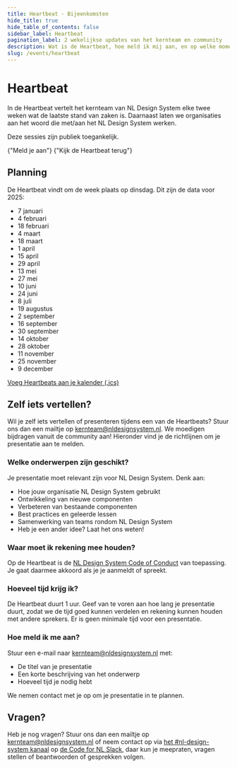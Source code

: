 ```yaml
---
title: Heartbeat · Bijeenkomsten
hide_title: true
hide_table_of_contents: false
sidebar_label: Heartbeat
pagination_label: 2 wekelijkse updates van het kernteam en community
description: Wat is de Heartbeat, hoe meld ik mij aan, en op welke momenten is het?
slug: /events/heartbeat
---
```



# Heartbeat

In de Heartbeat vertelt het kernteam van NL Design System elke twee weken wat de laatste stand van zaken is. Daarnaast laten we organisaties aan het woord die met/aan het NL Design System werken.

Deze sessies zijn publiek toegankelijk.

<ActionGroup>
  <ButtonLink href="/events/heartbeat/aanmelden" appearance="primary-action">
    {"Meld je aan"}
    <IconChevronRight />
  </ButtonLink>
  <ButtonLink href="/events/heartbeat/videos" appearance="secondary-action">
    {"Kijk de Heartbeat terug"}
    <IconChevronRight />
  </ButtonLink>
</ActionGroup>

## Planning

De Heartbeat vindt om de week plaats op dinsdag. Dit zijn de data voor 2025:

- 7 januari
- 4 februari
- 18 februari
- 4 maart
- 18 maart
- 1 april
- 15 april
- 29 april
- 13 mei
- 27 mei
- 10 juni
- 24 juni
- 8 juli
- 19 augustus
- 2 september
- 16 september
- 30 september
- 14 oktober
- 28 oktober
- 11 november
- 25 november
- 9 december

[Voeg Heartbeats aan je kalender (.ics)](/heartbeat/heartbeat.ics)

## Zelf iets vertellen?

Wil je zelf iets vertellen of presenteren tijdens een van de Heartbeats? Stuur ons dan een mailtje op <a href="mailto:kernteam@nldesignsystem.nl">kernteam@nldesignsystem.nl</a>. We moedigen bijdragen vanuit de community aan! Hieronder vind je de richtlijnen om je presentatie aan te melden.

### Welke onderwerpen zijn geschikt?

Je presentatie moet relevant zijn voor NL Design System. Denk aan:

- Hoe jouw organisatie NL Design System gebruikt
- Ontwikkeling van nieuwe componenten
- Verbeteren van bestaande componenten
- Best practices en geleerde lessen
- Samenwerking van teams rondom NL Design System
- Heb je een ander idee? Laat het ons weten!

### Waar moet ik rekening mee houden?

Op de Heartbeat is de [NL Design System Code of Conduct](https://github.com/nl-design-system/.github/blob/main/CODE_OF_CONDUCT.nl.md) van toepassing. Je gaat daarmee akkoord als je je aanmeldt of spreekt.

### Hoeveel tijd krijg ik?

De Heartbeat duurt 1 uur. Geef van te voren aan hoe lang je presentatie duurt, zodat we de tijd goed kunnen verdelen en rekening kunnen houden met andere sprekers. Er is geen minimale tijd voor een presentatie.

### Hoe meld ik me aan?

Stuur een e-mail naar <a href="mailto:kernteam@nldesignsystem.nl">kernteam@nldesignsystem.nl</a> met:

- De titel van je presentatie
- Een korte beschrijving van het onderwerp
- Hoeveel tijd je nodig hebt

We nemen contact met je op om je presentatie in te plannen.

## Vragen?

Heb je nog vragen? Stuur ons dan een mailtje op <a href="mailto:kernteam@nldesignsystem.nl">kernteam@nldesignsystem.nl</a> of neem contact op via [het #nl-design-system kanaal](https://app.slack.com/huddle/T68FXPFQV/C7KDQRXMZ) op [de Code for NL Slack](https://praatmee.codefor.nl), daar kun je meepraten, vragen stellen of beantwoorden of gesprekken volgen.
